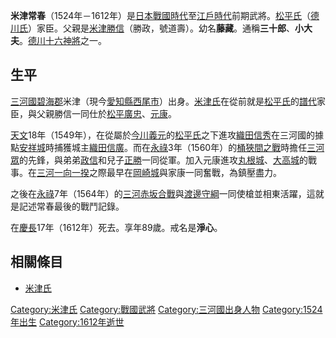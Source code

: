 {{japanese|japanese=米津 常春|kana=よねきつ つねはる／よねきつ じょうしゅん|romaji=Yonekitsu Tsuneharu / Yonekitsu Jōshun}}
'''米津常春'''（1524年－1612年）是[[日本戰國時代|日本戰國時代]]至[[江戶時代|江戶時代]]前期武將。[[松平氏|松平氏]]（[[德川氏|德川氏]]）家臣。父親是[[米津勝信|米津勝信]]（勝政，號道壽）。幼名'''藤藏'''。通稱'''三十郎'''、'''小大夫'''。[[德川十六神將|德川十六神將]]之一。

== 生平 ==
[[三河國|三河國]][[碧海郡|碧海郡]]米津（現今[[愛知縣|愛知縣]][[西尾市|西尾市]]）出身。[[米津氏|米津氏]]在從前就是[[松平氏|松平氏]]的[[譜代|譜代]]家臣，與父親勝信一同仕於[[松平廣忠|松平廣忠]]、[[松平元康|元康]]。

[[天文_(後奈良天皇)|天文]]18年（1549年），在從屬於[[今川義元|今川義元]]的[[松平氏|松平氏]]之下進攻[[織田信秀|織田信秀]]在三河國的據點[[安祥城|安祥城]]時捕獲城主[[織田信廣|織田信廣]]。而在[[永祿|永祿]]3年（1560年）的[[桶狹間之戰|桶狹間之戰]]時擔任[[三河眾|三河眾]]的先鋒，與弟弟[[米津政信|政信]]和兒子[[米津正勝|正勝]]一同從軍。加入元康進攻[[丸根城|丸根城]]、[[大高城|大高城]]的戰事。在[[三河一向一揆|三河一向一揆]]之際最早在[[岡崎城|岡崎城]]與家康一同奮戰，為鎮壓盡力。

之後在[[永祿|永祿]]7年（1564年）的[[三河赤坂合戰|三河赤坂合戰]]與[[渡邊守綱|渡邊守綱]]一同使槍並相東活躍，這就是記述常春最後的戰鬥記錄。

在[[慶長|慶長]]17年（1612年）死去。享年89歲。戒名是'''淨心'''。

== 相關條目 ==
*[[米津氏|米津氏]]

{{米津家|米津宗家}}

[[Category:米津氏|Category:米津氏]]
[[Category:戰國武將|Category:戰國武將]]
[[Category:三河國出身人物|Category:三河國出身人物]]
[[Category:1524年出生|Category:1524年出生]]
[[Category:1612年逝世|Category:1612年逝世]]